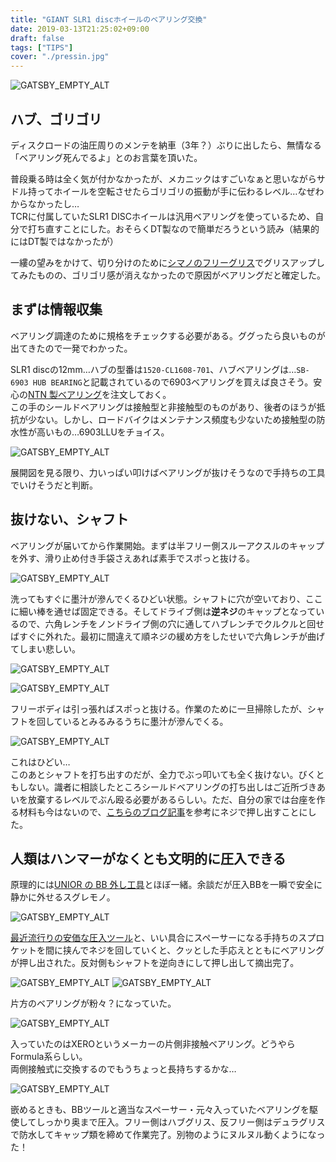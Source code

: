 ---
title: "GIANT SLR1 discホイールのベアリング交換"
date: 2019-03-13T21:25:02+09:00
draft: false
tags: ["TIPS"]
cover: "./pressin.jpg"
---

![GATSBY_EMPTY_ALT](./pressin.jpg)

## ハブ、ゴリゴリ

ディスクロードの油圧周りのメンテを納車（3年？）ぶりに出したら、無情なる「ベアリング死んでるよ」とのお言葉を頂いた。

普段乗る時は全く気が付かなかったが、メカニックはすごいなぁと思いながらサドル持ってホイールを空転させたらゴリゴリの振動が手に伝わるレベル…なぜわからなかったし…  
TCRに付属していたSLR1 DISCホイールは汎用ベアリングを使っているため、自分で打ち直すことにした。おそらくDT製なので簡単だろうという読み（結果的にはDT製ではなかったが）

一縷の望みをかけて、切り分けのために[シマノのフリーグリス](https://amzn.to/2TyhJmY)でグリスアップしてみたものの、ゴリゴリ感が消えなかったので原因がベアリングだと確定した。

## まずは情報収集

ベアリング調達のために規格をチェックする必要がある。ググったら良いものが出てきたので一発でわかった。

<LinkBox url="http://www.sykkel.com/teknisk/MY17%20Wheel%20Service%20Part%20Catalogue__1611%20(1).pdf" />

SLR1 discの12mm…ハブの型番は`1520-CL1608-701`、ハブベアリングは…`SB-6903 HUB BEARING`と記載されているので6903ベアリングを買えば良さそう。安心の[NTN 製ベアリング](https://amzn.to/2TMuABg)を注文しておく。  
この手のシールドベアリングは接触型と非接触型のものがあり、後者のほうが抵抗が少ない。しかし、ロードバイクはメンテナンス頻度も少ないため接触型の防水性が高いもの…6903LLUをチョイス。

![GATSBY_EMPTY_ALT](./hub.png)

展開図を見る限り、力いっぱい叩けばベアリングが抜けそうなので手持ちの工具でいけそうだと判断。

## 抜けない、シャフト

ベアリングが届いてから作業開始。まずは半フリー側スルーアクスルのキャップを外す、滑り止め付き手袋さえあれば素手でスポっと抜ける。

![GATSBY_EMPTY_ALT](./nondriveside.jpg)

洗ってもすぐに墨汁が滲んでくるひどい状態。シャフトに穴が空いており、ここに細い棒を通せば固定できる。そしてドライブ側は**逆ネジ**のキャップとなっているので、六角レンチをノンドライブ側の穴に通してハブレンチでクルクルと回せばすぐに外れた。最初に間違えて順ネジの緩め方をしたせいで六角レンチが曲げてしまい悲しい。

![GATSBY_EMPTY_ALT](./loosen.jpg)

![GATSBY_EMPTY_ALT](./pulloutfree.jpg)

フリーボディは引っ張ればスポっと抜ける。作業のために一旦掃除したが、シャフトを回しているとみるみるうちに墨汁が滲んでくる。

![GATSBY_EMPTY_ALT](./dirty.jpg)

これはひどい…  
このあとシャフトを打ち出すのだが、全力でぶっ叩いても全く抜けない。びくともしない。識者に相談したところシールドベアリングの打ち出しはご近所づきあいを放棄するレベルでぶん殴る必要があるらしい。ただ、自分の家では台座を作る材料も今はないので、[こちらのブログ記事](https://ameblo.jp/toincyclefactory/entry-12126294218.html)を参考にネジで押し出すことにした。

## 人類はハンマーがなくとも文明的に圧入できる

原理的には[UNIOR の BB 外し工具](http://www.dirtfreak.co.jp/cycle/unior/bb-tool-bb30%E7%94%A8%E3%80%81bb90%E7%94%A8/)とほぼ一緒。余談だが圧入BBを一瞬で安全に静かに外せるスグレモノ。

![GATSBY_EMPTY_ALT](./pressout.jpg)

[最近流行りの安価な圧入ツール](https://amzn.to/2tN2xX9)と、いい具合にスペーサーになる手持ちのスプロケットを間に挟んでネジを回していくと、クッとした手応えとともにベアリングが押し出された。反対側もシャフトを逆向きにして押し出して摘出完了。

![GATSBY_EMPTY_ALT](./6903_lbuu.jpg)
![GATSBY_EMPTY_ALT](./crash.jpg)

片方のベアリングが粉々？になっていた。

![GATSBY_EMPTY_ALT](./xero_bearing.jpg)

入っていたのはXEROというメーカーの片側非接触ベアリング。どうやらFormula系らしい。  
両側接触式に交換するのでもうちょっと長持ちするかな…

![GATSBY_EMPTY_ALT](./complete.jpg)

嵌めるときも、BBツールと適当なスペーサー・元々入っていたベアリングを駆使してしっかり奥まで圧入。フリー側はハブグリス、反フリー側はデュラグリスで防水してキャップ類を締めて作業完了。別物のようにヌルヌル動くようになった！

<LinkBox isAmazonLink url="https://www.amazon.co.jp/dp/B001NMTIX4/" />
